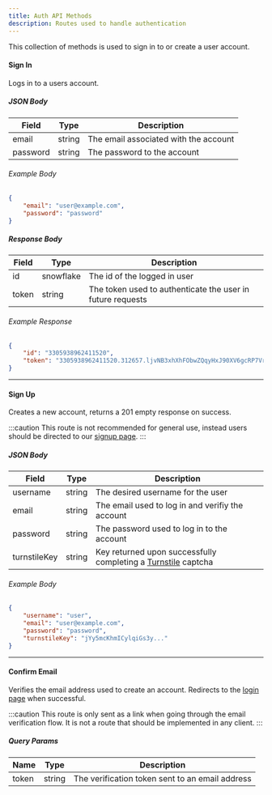 ```yaml
---
title: Auth API Methods
description: Routes used to handle authentication
---
```


This collection of methods is used to sign in to or create a user account.


#### Sign In

<RouteHeader route="/auth/login" method="POST" />

Logs in to a users account.

##### JSON Body

| Field    | Type   | Description                           |
| -------- | ------ | ------------------------------------- |
| email    | string | The email associated with the account |
| password | string | The password to the account           |

###### Example Body

```json
{
    "email": "user@example.com",
    "password": "password"
}
```

##### Response Body

| Field | Type      | Description                                                |
| ----- | --------- | ---------------------------------------------------------- |
| id    | snowflake | The id of the logged in user                               |
| token | string    | The token used to authenticate the user in future requests |

###### Example Response

```json
{
    "id": "3305938962411520",
    "token": "3305938962411520.312657.ljvNB3xhXhFObwZQqyHxJ90XV6gcRP7VrO8VXiVpSdtI6cbpvPG4NJCNcECgA3AuPTr14CTPfGbAVpD"
}
```

---

#### Sign Up

<RouteHeader route="/auth/signup" method="POST" />

Creates a new account, returns a 201 empty response on success.

:::caution
This route is not recommended for general use, instead users should be
directed to our [signup page](https://chat.nin0.dev/signup).
:::

##### JSON Body

| Field        | Type   | Description                                                                                                                          |
| ------------ | ------ | ------------------------------------------------------------------------------------------------------------------------------------ |
| username     | string | The desired username for the user                                                                                                    |
| email        | string | The email used to log in and verifiy the account                                                                                     |
| password     | string | The password used to log in to the account                                                                                           |
| turnstileKey | string | Key returned upon successfully completing a [Turnstile](https://www.cloudflare.com/application-services/products/turnstile/) captcha |

###### Example Body

```json
{
    "username": "user",
    "email": "user@example.com",
    "password": "password",
    "turnstileKey": "jYy5mcKhmICylqiGs3y..."
}
```

---

#### Confirm Email

<RouteHeader route="/auth/confirm" method="GET" />

Verifies the email address used to create an account. Redirects to the [login page](https://chat.nin0.dev/login) when successful.

:::caution
This route is only sent as a link when going through
the email verification flow. It is not a route that should be implemented in any client.
:::

##### Query Params

| Name  | Type   | Description                                     |
| ----- | ------ | ----------------------------------------------- |
| token | string | The verification token sent to an email address |
